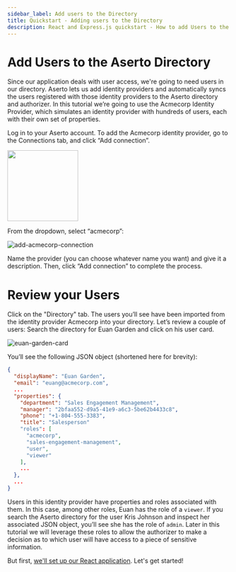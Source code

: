 ```yaml
---
sidebar_label: Add users to the Directory
title: Quickstart - Adding users to the Directory
description: React and Express.js quickstart - How to add Users to the Aserto Directory
---
```


# Add Users to the Aserto Directory

Since our application deals with user access, we're going to need users in our directory. Aserto lets us add identity providers and automatically syncs the users registered with those identity providers to the Aserto directory and authorizer. In this tutorial we’re going to use the Acmecorp Identity Provider, which simulates an identity provider with hundreds of users, each with their own set of properties.

Log in to your Aserto account. To add the Acmecorp identity provider, go to the Connections tab, and click “Add connection”.

<img
  src="/quickstart-react-and-node/add-a-connection-button.png"
  width="160px"
/>

From the dropdown, select “acmecorp”:

![add-acmecorp-connection](/quickstart-react-and-node/add-acmecorp-connection.png)

Name the provider (you can choose whatever name you want) and give it a description. Then, click “Add connection” to complete the process.

# Review your Users

Click on the "Directory" tab. The users you’ll see have been imported from the identity provider Acmecorp into your directory. Let’s review a couple of users: Search the directory for Euan Garden and click on his user card.

![euan-garden-card](/quickstart-react-and-node/euan-garden-card.png)

You’ll see the following JSON object (shortened here for brevity):

```json
{
  "displayName": "Euan Garden",
  "email": "euang@acmecorp.com",
  ...
  "properties": {
    "department": "Sales Engagement Management",
    "manager": "2bfaa552-d9a5-41e9-a6c3-5be62b4433c8",
    "phone": "+1-804-555-3383",
    "title": "Salesperson"
    "roles": [
      "acmecorp",
      "sales-engagement-management",
      "user",
      "viewer"
    ],
    ...
  },
  ...
}
```

Users in this identity provider have properties and roles associated with them. In this case, among other roles, Euan has the role of a `viewer`. If you search the Aserto directory for the user Kris Johnson and inspect her associated JSON object, you’ll see she has the role of `admin`. Later in this tutorial we will leverage these roles to allow the authorizer to make a decision as to which user will have access to a piece of sensitive information.

But first, [we'll set up our React application](application-setup). Let's get started!
